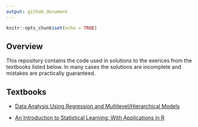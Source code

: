 ```yaml
---
output: github_document
---
```


<!-- README.md is generated from README.Rmd. Please edit that file -->

```r
knitr::opts_chunk$set(echo = TRUE)
```

## Overview

This repository contains the code used in solutions to the exerices from the textbooks listed below.  In many cases the solutions are incomplete and mistakes are practically guaranteed.

## Textbooks

- [Data Analysis Using Regression and Multilevel/Hierarchical Models](https://github.com/johnson-shuffle/solutions/tree/master/arm)

- [An Introduction to Statistical Learning: With Applications in R](https://github.com/johnson-shuffle/solutions/tree/master/isl)

